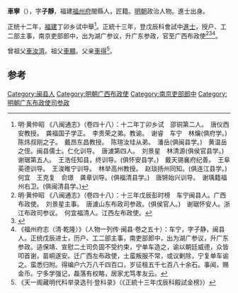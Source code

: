 '''車寧'''（{{bd|1423年||？}}），字'''子靜'''，福建[[福州府|福州府]]閩縣人，匠籍。[[明朝|明朝]]政治人物。進士出身。

正统十二年，[[福建|福建]]丁卯乡试中舉<ref>明·黄仲昭 《八闽通志》（卷四十八）：十二年丁卯乡试　邵铜第二人。　唐仪西安教授。　龚福国子学正。　李贵荣之弟。教谕。　谢睿　车宁　林爚(俱府学。)　陈炜叔刚之子。　戴昂东昌教授。　陈瑄汝珪从弟。　潘岳(俱闽县学。)　黄温岳之侄。闽县儒士。仁化训导。　唐澞第四人。　刘景星　林清源(俱侯官县学。)　谢琚第五人。　王浩任知县，终训导。(俱怀安县学。)　戴天锡襄府纪善。　王阜英德训导。　王浚睢宁训导。　林举高州教授。　赵琰扬州同知。(俱连江县学。)　何宜　王克复　俞璟　龚章训导。(俱福清县学。)　唐锵始兴训导。　谢瑀籍福州右卫。(俱闽清县学。)</ref>。正統十三年，登戊辰科會試中[[進士|進士]]，授户、工二部主事，南京吏部郎中，出为湖广参议，升广东参政，官至广西布政使<ref>明·黄仲昭 《八闽通志》（卷四十八）：十三年戊辰彭时榜　车宁闽县人。广西布政使。　刘景星主事。　唐澞山东布政司参政。(俱侯官人。)　谢琚怀安人。浙江布政司参议。　何宜福清人。江西左布政使。
</ref><ref>{{cite web|title=《福州府志（清·乾隆）》选举四|url=http://www.fzdqw.com/ShowText.asp?ToBook=1411&index=96&|publisher=福州地情网|accessdate=2014-05-04|deadurl=yes|archiveurl=https://web.archive.org/web/20140504191714/http://www.fzdqw.com/ShowText.asp?ToBook=1411&index=96&|archivedate=2014-05-04}}</ref><ref>《福州府志（清·乾隆）》（人物一列传·闽县·卷之五十）：车宁，字子静，闽县人。正统戊辰进士，历户、工二部主事，南吏部郎中，出为湖广参议，升广东参政。适保靖、宣慰二土司负固不受约束，宁单车造之，谕以朝廷威德，众皆叩首谢，苗峒遂安。迁广西左布政使，土蛮叛服不常，或议剿除，宁复单车谕之。蛮悉归附。得编户六万八千四百口，岁征租五千七百八十余石。事闻，赐金币。宁多学强记，磊落有权略，居家尤笃孝友云。</ref>。

曾祖父[[車汝濟|車汝濟]]。祖父[[車顯|車顯]]。父亲[[車得|車得]]<ref>《天一阁藏明代科举录选刊·登科录》（《正統十三年戊辰科殿試金榜》）</ref>。

==参考==
{{reflist}}
{{DEFAULTSORT:C}}
{{明朝人物小作品}}
{{正統十三年戊辰科殿試金榜}}

[[Category:闽县人|Category:闽县人]]
[[Category:明朝广西布政使|Category:明朝广西布政使]]
[[Category:南京吏部郎中|Category:南京吏部郎中]]
[[Category:明朝广东布政使司参政|Category:明朝广东布政使司参政]]